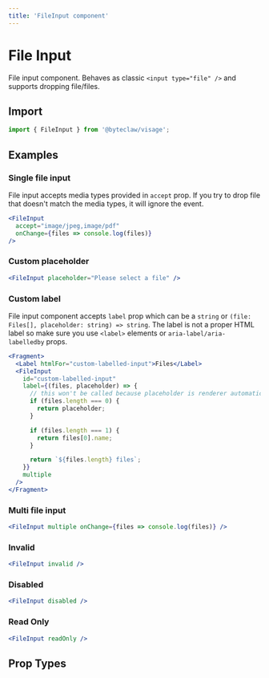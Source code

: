 ```yaml
---
title: 'FileInput component'
---
```


# File Input

File input component. Behaves as classic `<input type="file" />` and supports dropping file/files.

## Import

```js transpile=false
import { FileInput } from '@byteclaw/visage';
```

## Examples

### Single file input

File input accepts media types provided in `accept` prop. If you try to drop file that doesn't match the media types, it will ignore the event.

```jsx live
<FileInput
  accept="image/jpeg,image/pdf"
  onChange={files => console.log(files)}
/>
```

### Custom placeholder

```jsx live
<FileInput placeholder="Please select a file" />
```

### Custom label

File input component accepts `label` prop which can be a `string` or `(file: Files[], placeholder: string) => string`.
The label is not a proper HTML label so make sure you use `<label>` elements or `aria-label/aria-labelledby` props.

```jsx live
<Fragment>
  <Label htmlFor="custom-labelled-input">Files</Label>
  <FileInput
    id="custom-labelled-input"
    label={(files, placeholder) => {
      // this won't be called because placeholder is renderer automatically from placeholder prop
      if (files.length === 0) {
        return placeholder;
      }

      if (files.length === 1) {
        return files[0].name;
      }

      return `${files.length} files`;
    }}
    multiple
  />
</Fragment>
```

### Multi file input

```jsx live
<FileInput multiple onChange={files => console.log(files)} />
```

### Invalid

```jsx live
<FileInput invalid />
```

### Disabled

```jsx live
<FileInput disabled />
```

### Read Only

```jsx live
<FileInput readOnly />
```

## Prop Types

<PropTypes component="FileInput" />
